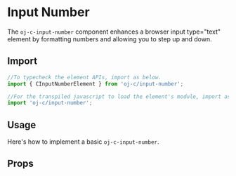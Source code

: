 
<Meta title="InputNumber" component="oj-c-input-number" />

# Input Number

The `oj-c-input-number` component enhances a browser input type="text" element by formatting numbers
and allowing you to step up and down.

## Import

```js
//To typecheck the element APIs, import as below.
import { CInputNumberElement } from 'oj-c/input-number';

//For the transpiled javascript to load the element's module, import as below
import 'oj-c/input-number';
```

## Usage

Here's how to implement a basic `oj-c-input-number`.

<Canvas>
  <Story id="form-inputnumber--basic" name="Basic" height={150} />
</Canvas>

## Props

<ArgsTable of="oj-c-input-number" />
